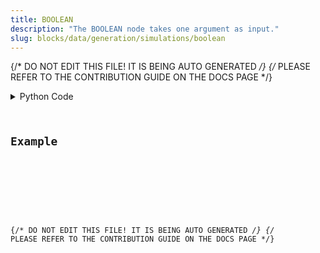 ```yaml
---
title: BOOLEAN
description: "The BOOLEAN node takes one argument as input."
slug: blocks/data/generation/simulations/boolean
---
```


{/* DO NOT EDIT THIS FILE! IT IS BEING AUTO GENERATED */}
{/* PLEASE REFER TO THE CONTRIBUTION GUIDE ON THE DOCS PAGE */}


<PythonDocsDisplay docstring={docstring} />
<details>
<summary>Python Code</summary>



<Code code={pythonCode} lang="py" wrap theme="dracula" />

[Find this Flojoy Block on GitHub](https://github.com/flojoy-ai/blocks/blob/main/blocks/DATA/GENERATION/SIMULATIONS/BOOLEAN/BOOLEAN.py)

</details>

## Example


<GetHelpWidget />


<AppDisplay app={app} blockName="BOOLEAN" client:visible />


<Example />

{/* DO NOT EDIT THIS FILE! IT IS BEING AUTO GENERATED */}
{/* PLEASE REFER TO THE CONTRIBUTION GUIDE ON THE DOCS PAGE */}
